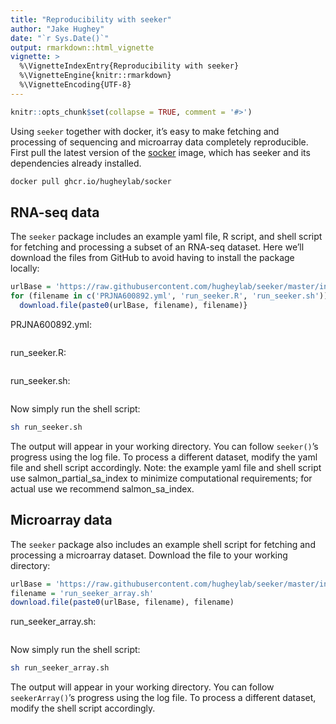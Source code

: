 ```yaml
---
title: "Reproducibility with seeker"
author: "Jake Hughey"
date: "`r Sys.Date()`"
output: rmarkdown::html_vignette
vignette: >
  %\VignetteIndexEntry{Reproducibility with seeker}
  %\VignetteEngine{knitr::rmarkdown}
  %\VignetteEncoding{UTF-8}
---
```


```r
knitr::opts_chunk$set(collapse = TRUE, comment = '#>')
```

Using `seeker` together with docker, it's easy to make fetching and processing of sequencing and microarray data completely reproducible. First pull the latest version of the [socker](https://github.com/hugheylab/socker) image, which has seeker and its dependencies already installed.

```sh
docker pull ghcr.io/hugheylab/socker
```

## RNA-seq data

The `seeker` package includes an example yaml file, R script, and shell script for fetching and processing a subset of an RNA-seq dataset. Here we'll download the files from GitHub to avoid having to install the package locally:

```r
urlBase = 'https://raw.githubusercontent.com/hugheylab/seeker/master/inst/extdata/'
for (filename in c('PRJNA600892.yml', 'run_seeker.R', 'run_seeker.sh')) {
  download.file(paste0(urlBase, filename), filename)}
```

PRJNA600892.yml:

```r
```

run_seeker.R:

```r
```

run_seeker.sh:

```r
```

Now simply run the shell script:

```sh
sh run_seeker.sh
```

The output will appear in your working directory. You can follow `seeker()`'s progress using the log file. To process a different dataset, modify the yaml file and shell script accordingly. Note: the example yaml file and shell script use salmon_partial_sa_index to minimize computational requirements; for actual use we recommend salmon_sa_index.

## Microarray data

The `seeker` package also includes an example shell script for fetching and processing a microarray dataset. Download the file to your working directory:

```r
urlBase = 'https://raw.githubusercontent.com/hugheylab/seeker/master/inst/extdata/'
filename = 'run_seeker_array.sh'
download.file(paste0(urlBase, filename), filename)
```

run_seeker_array.sh:

```r
```

Now simply run the shell script:
```sh
sh run_seeker_array.sh
```

The output will appear in your working directory. You can follow `seekerArray()`'s progress using the log file. To process a different dataset, modify the shell script accordingly.


